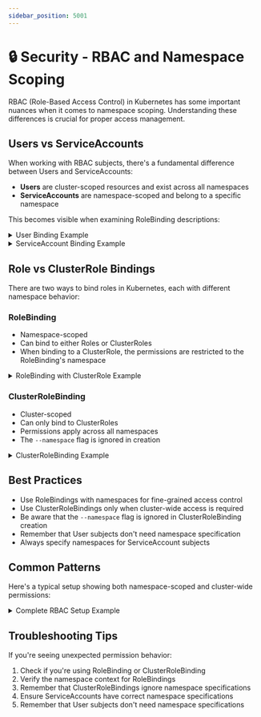 ```yaml
---
sidebar_position: 5001
---
```


# 🔒 Security - RBAC and Namespace Scoping

RBAC (Role-Based Access Control) in Kubernetes has some important nuances when it comes to namespace scoping. Understanding these differences is crucial for proper access management.

## Users vs ServiceAccounts

When working with RBAC subjects, there's a fundamental difference between Users and ServiceAccounts:

- **Users** are cluster-scoped resources and exist across all namespaces
- **ServiceAccounts** are namespace-scoped and belong to a specific namespace

This becomes visible when examining RoleBinding descriptions:

<details>
<summary>User Binding Example</summary>

```bash
$ kubectl describe rolebinding user-binding
Name:         user-binding
Role:
  Kind:  Role
  Name:  developer
Subjects:
  Kind  Name   Namespace
  ----  ----   ---------
  User  jane   # Namespace is empty because Users are cluster-scoped
```
</details>

<details>
<summary>ServiceAccount Binding Example</summary>

```bash
$ kubectl describe rolebinding sa-binding
Name:         sa-binding
Role:
  Kind:  Role
  Name:  developer
Subjects:
  Kind            Name    Namespace
  ----            ----    ---------
  ServiceAccount  app-sa  frontend  # Namespace is required for ServiceAccounts
```
</details>

## Role vs ClusterRole Bindings

There are two ways to bind roles in Kubernetes, each with different namespace behavior:

### RoleBinding

- Namespace-scoped
- Can bind to either Roles or ClusterRoles
- When binding to a ClusterRole, the permissions are restricted to the RoleBinding's namespace

<details>
<summary>RoleBinding with ClusterRole Example</summary>

```bash
# Create a RoleBinding that references a ClusterRole
$ kubectl create rolebinding dev-view \
    --clusterrole=view \
    --user=jane \
    --namespace=development

# This gives Jane "view" permissions only in the "development" namespace
```
</details>

### ClusterRoleBinding

- Cluster-scoped
- Can only bind to ClusterRoles
- Permissions apply across all namespaces
- The `--namespace` flag is ignored in creation

<details>
<summary>ClusterRoleBinding Example</summary>

```bash
# Create a ClusterRoleBinding
$ kubectl create clusterrolebinding global-view \
    --clusterrole=view \
    --user=jane \
    --namespace=development  # This namespace flag has no effect!

# This gives Jane "view" permissions across ALL namespaces
```
</details>

## Best Practices

- Use RoleBindings with namespaces for fine-grained access control
- Use ClusterRoleBindings only when cluster-wide access is required
- Be aware that the `--namespace` flag is ignored in ClusterRoleBinding creation
- Remember that User subjects don't need namespace specification
- Always specify namespaces for ServiceAccount subjects

## Common Patterns

Here's a typical setup showing both namespace-scoped and cluster-wide permissions:

<details>
<summary>Complete RBAC Setup Example</summary>

```yaml
# Create a namespace-scoped Role
apiVersion: rbac.authorization.k8s.io/v1
kind: Role
metadata:
  namespace: applications
  name: pod-manager
rules:
- apiGroups: [""]
  resources: ["pods"]
  verbs: ["get", "list", "watch", "create", "delete"]
---
# Bind it to a User (namespace-scoped)
apiVersion: rbac.authorization.k8s.io/v1
kind: RoleBinding
metadata:
  namespace: applications
  name: pod-manager-binding
subjects:
- kind: User
  name: jane
  apiGroup: rbac.authorization.k8s.io
roleRef:
  kind: Role
  name: pod-manager
  apiGroup: rbac.authorization.k8s.io
---
# Bind a ClusterRole to a ServiceAccount (namespace-scoped)
apiVersion: rbac.authorization.k8s.io/v1
kind: RoleBinding
metadata:
  namespace: applications
  name: viewer-binding
subjects:
- kind: ServiceAccount
  name: app-viewer
  namespace: applications
roleRef:
  kind: ClusterRole
  name: view
  apiGroup: rbac.authorization.k8s.io
```
</details>

## Troubleshooting Tips

If you're seeing unexpected permission behavior:

1. Check if you're using RoleBinding or ClusterRoleBinding
2. Verify the namespace context for RoleBindings
3. Remember that ClusterRoleBindings ignore namespace specifications
4. Ensure ServiceAccounts have correct namespace specifications
5. Remember that User subjects don't need namespace specifications
